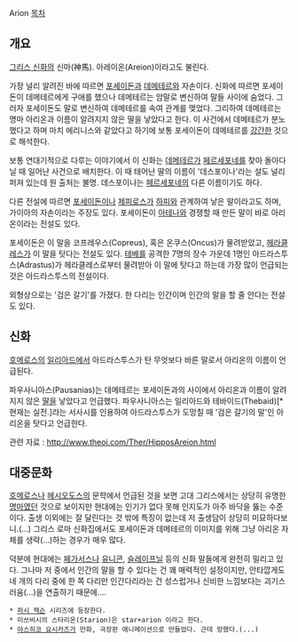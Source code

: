 Arion
[[목차]]
== 개요 ==
[[그리스 신화]]의 신마(神馬). 아레이온(Areion)이라고도 불린다.

가장 널리 알려진 바에 따르면 [[포세이돈]]과 [[데메테르]]와 자손이다. 신화에 따르면 포세이돈이 데메테르에게 구애를 했으나 데메테르는 암말로 변신하여 말들 사이에 숨었다. 그러자 포세이돈도 말로 변신하여 데메테르를 속여 관계를 맺었다. 그리하여 데메테르는 명마 아리온과 이름이 알려지지 않은 딸을 낳았다고 한다. 이 사건에서 데메테르가 분노했다고 하며 마치 에리니스와 같았다고 하기에 보통 포세이돈이 데메테르를 [[강간]]한 것으로 해석한다.

보통 연대기적으로 다루는 이야기에서 이 신화는 [[데메테르]]가 [[페르세포네]]를 찾아 돌아다닐 때 일어난 사건으로 배치한다. 이 때 태어난 딸의 이름이 '데스포이나'라는 설도 널리 퍼져 있는데 원 출처는 불명. 데스포이나는 [[페르세포네]]의 다른 이름이기도 하다.

다른 전설에 따르면 [[포세이돈]]이나 [[제피로스]]가 [[하피]]와 관계하여 낳은 말이라고도 하며, 가이아의 자손이라는 주장도 있다. 포세이돈이 [[아테나]]와 경쟁할 때 만든 말이 바로 아리온이라는 전설도 있다.

포세이돈은 이 말을 코프레우스(Copreus), 혹은 온쿠스(Oncus)가 물려받았고, [[헤라클레스]]가 이 말을 탓다는 전설도 있다. [[테베]]를 공격한 7명의 장수 가운데 1명인 아드라스투스(Adrastus)가 헤라클레스로부터 물려받아 이 말에 탓다고 하는데 가장 많이 언급되는 것은 아드라스투스의 전설이다.

외형상으로는 '검은 갈기'를 가졌다. 한 다리는 인간이며 인간의 말을 할 줄 안다는 전설도 있다.

== 신화 ==
[[호메로스]]의 [[일리아드]]에서 아드라스투스가 탄 무엇보다 바른 말로서 아리온의 이름이 언급된다.

파우사니아스(Pausanias)는 데메테르는 포세이돈과의 사이에서 아리온과 이름이 알려지지 않은 [[딸]]을 낳았다고 언급했다. 파우사니아스는 일리아드와 테바이드(Thebaid)[* 현재는 실전.]라는 서사시를 인용하여 아드라스투스가 도망칠 때 '검은 갈기의 말'인 아리온을 탓다고 언급한다.

관련 자료 : http://www.theoi.com/Ther/HipposAreion.html

== 대중문화 ==
[[호메로스]]나 [[헤시오도스]]의 문학에서 언급된 것을 보면 고대 그리스에서는 상당히 유명한 [[명마]]였던 것으로 보이지만 현대에는 인기가 없다 못해 인지도가 아주 바닥을 뚫는 수준이다. 출생 이외에는 잘 달린다는 것 밖에 특징이 없는데 저 출생담이 상당히 미묘하다보니.(...) 그리스 로마 신화집에서도 포세이돈과 데메테르의 이미지를 위해 그냥 아리온 자체를 생략(...)하는 경우가 매우 많다.

덕분에 현대에는 [[페가서스]]나 [[유니콘]], [[슬레이프닐]] 등의 신화 말들에게 완전히 밀리고 있다.  그나마 저 중에서 인간의 말을 할 수 있다는 건 꽤 매력적인 설정이지만, 안타깝게도 네 개의 다리 중에 한 쪽 다리만 인간다리라는 건 성스럽거나 신비한 느낌보다는 괴기스러움(...)을 연출하기 때문에....

 * [[퍼시 잭슨]] 시리즈에 등장한다.
 * 미쓰비시의 스타리온(Starion)은 star+arion 이라고 한다.
 * [[야스히코 요시카즈]]가 만화, 극장판 애니메이션으로 만들었다. 근데 망했다.(...)
